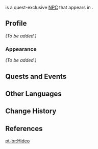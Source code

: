 {{Meta
|missing_NPC_profile  = yes
}}
{{Character Infobox
|type             = Quest NPC
|image            = NPC Hideo.png
|region           = Inazuma
|location         = Inazuma
|affiliation      = Kanjou Commission
|voiceEN          = [[imdb:nm13533319|Charles Nguyen]]<ref>Twitter: [https://twitter.com/CharlesNguyenVA/status/1509287650657775619 EN VA Self Announcement]</ref>
|voiceCN          = 
|voiceJP          = 
}}
{{Lang|'''Hideo'''|ja=秀夫|ja_rm=Hideo}} is a quest-exclusive [[NPC]] that appears in {{Quest|The Firmiana Leaf Falls}}.
<!--
==Location==
<gallery>
NPC Location Hideo.png|Hideo's location
NPC Location Hideo Context.png|Additional context
</gallery>
-->
==Profile==
<!--detailed story/lore information goes here-->
''(To be added.)''

===Appearance===
''(To be added.)''

==Quests and Events==
{{Quests and Events}}

==Other Languages==
{{Other Languages
|default_hidden = 1
|en      = Hideo
|zhs     = 秀夫
|zhs_rm  = Xiùfū
|zht     = 秀夫
|zht_rm  = Xiùfū
|ja      = 秀夫
|ja_rm   = Hideo
|ko      = //히데오//
|es      = Hideo
|fr      = Hideo
|ru      = Хидэо
|th      = Hideo
|vi      = Hideo
|de      = Hideo
|id      = Hideo
|pt      = Hideo
|tr      = Hideo
|it      = Hideo
}}

==Change History==
{{Change History|2.6}}

==References==
{{Reflist}}

[[pt-br:Hideo]]